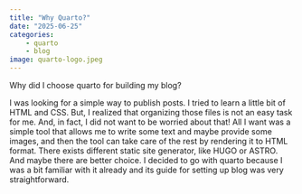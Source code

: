 ```yaml
---
title: "Why Quarto?"
date: "2025-06-25"
categories:
    - quarto
    - blog
image: quarto-logo.jpeg
---
```


Why did I choose quarto for building my blog?

I was looking for a simple way to publish posts. I tried to learn a little bit of HTML and CSS. 
But, I realized that organizing those files is not an easy task for me. And, in fact, I did not want to be worried about that!
All I want was a simple tool that allows me to write some text and maybe provide some images, 
and then the tool can take care of the rest by rendering it to HTML format. 
There exists different static site generator, like HUGO or ASTRO. And maybe there are better choice. 
I decided to go with quarto because I was a bit familiar with it already and its guide for setting up blog was very 
straightforward.